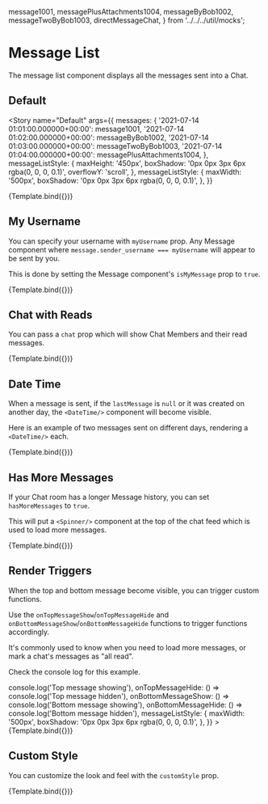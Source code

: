 

  message1001,
  messagePlusAttachments1004,
  messageByBob1002,
  messageTwoByBob1003,
  directMessageChat,
} from '../../../util/mocks';

<Meta title="ChatEngine/ChatFeed/MessageList" component={MessageList} />


# Message List

The message list component displays all the messages sent into a Chat.

## Default

<Story
  name="Default"
  args={{
    messages: {
      '2021-07-14 01:01:00.000000+00:00': message1001,
      '2021-07-14 01:02:00.000000+00:00': messageByBob1002,
      '2021-07-14 01:03:00.000000+00:00': messageTwoByBob1003,
      '2021-07-14 01:04:00.000000+00:00': messagePlusAttachments1004,
    },
    messageListStyle: {
      maxHeight: '450px',
      boxShadow: '0px 0px 3px 6px rgba(0, 0, 0, 0.1)',
      overflowY: 'scroll',
    },
    messageListStyle: {
      maxWidth: '500px',
      boxShadow: '0px 0px 3px 6px rgba(0, 0, 0, 0.1)',
    },
  }}
>
  {Template.bind({})}
</Story>

<ArgsTable story="Default" />

## My Username

You can specify your username with `myUsername` prop. Any Message component where `message.sender_username === myUsername` will appear to be sent by you.

This is done by setting the Message component's `isMyMessage` prop to `true`.

<Canvas>
  <Story
    name="My Username"
    args={{
      messages: {
        '2021-07-14 01:01:00.000000+00:00': message1001,
        '2021-07-14 01:02:00.000000+00:00': messageByBob1002,
        '2021-07-14 01:03:00.000000+00:00': messageTwoByBob1003,
      },
      myUsername: 'bob_baker',
      messageListStyle: {
        maxWidth: '500px',
        boxShadow: '0px 0px 3px 6px rgba(0, 0, 0, 0.1)',
      },
    }}
  >
    {Template.bind({})}
  </Story>
</Canvas>

## Chat with Reads

You can pass a `chat` prop which will show Chat Members and their read messages.

<Canvas>
  <Story
    name="Chat with Reads"
    args={{
      messages: {
        '2021-07-14 01:01:00.000000+00:00': message1001,
        '2021-07-14 01:02:00.000000+00:00': messageByBob1002,
        '2021-07-14 01:03:00.000000+00:00': messageTwoByBob1003,
      },
      myUsername: 'bob_baker',
      chat: directMessageChat,
      messageListStyle: {
        maxWidth: '500px',
        boxShadow: '0px 0px 3px 6px rgba(0, 0, 0, 0.1)',
      },
    }}
  >
    {Template.bind({})}
  </Story>
</Canvas>

## Date Time

When a message is sent, if the `lastMessage` is `null` or it was created on another day, the `<DateTime/>` component will become visible.

Here is an example of two messages sent on different days, rendering a `<DateTime/>` each.

<Canvas>
  <Story
    name="Date Time"
    args={{
      messages: {
        '2021-07-14 01:01:00.000000+00:00': message1001,
        '2021-07-14 01:02:00.000000+00:00': messageByBob1002,
      },
      messageListStyle: {
        maxWidth: '500px',
        boxShadow: '0px 0px 3px 6px rgba(0, 0, 0, 0.1)',
      },
    }}
  >
    {Template.bind({})}
  </Story>
</Canvas>

## Has More Messages

If your Chat room has a longer Message history, you can set `hasMoreMessages` to `true`.

This will put a `<Spinner/>` component at the top of the chat feed which is used to load more messages.

<Canvas>
  <Story
    name="Has More Messages"
    args={{
      messages: {
        '2021-07-14 01:01:00.000000+00:00': message1001,
        '2021-07-14 01:02:00.000000+00:00': messageByBob1002,
      },
      hasMoreMessages: true,
      messageListStyle: {
        maxWidth: '500px',
        boxShadow: '0px 0px 3px 6px rgba(0, 0, 0, 0.1)',
      },
    }}
  >
    {Template.bind({})}
  </Story>
</Canvas>

## Render Triggers

When the top and bottom message become visible, you can trigger custom functions.

Use the `onTopMessageShow`/`onTopMessageHide` and `onBottomMessageShow`/`onBottomMessageHide` functions to trigger functions accordingly.

It's commonly used to know when you need to load more messages, or mark a chat's messages as "all read".

Check the console log for this example.

<Canvas>
  <Story
    name="Render Triggers"
    args={{
      messages: {
        '2021-07-14 01:01:00.000000+00:00': message1001,
        '2021-07-14 01:02:00.000000+00:00': messageByBob1002,
      },
      onTopMessageShow: () => console.log('Top message showing'),
      onTopMessageHide: () => console.log('Top message hidden'),
      onBottomMessageShow: () => console.log('Bottom message showing'),
      onBottomMessageHide: () => console.log('Bottom message hidden'),
      messageListStyle: {
        maxWidth: '500px',
        boxShadow: '0px 0px 3px 6px rgba(0, 0, 0, 0.1)',
      },
    }}
  >
    {Template.bind({})}
  </Story>
</Canvas>

## Custom Style

You can customize the look and feel with the `customStyle` prop.

<Canvas>
  <Story
    name="Custom Style"
    args={{
      messages: {
        '2021-07-14 01:01:00.000000+00:00': message1001,
        '2021-07-14 01:02:00.000000+00:00': messageByBob1002,
      },
      messageListStyle: {
        maxWidth: '500px',
        boxShadow: '0px 0px 3px 6px rgba(0, 0, 0, 0.1)',
        border: '2px solid red',
      },
      messageStyle: { border: '2px solid blue' },
    }}
  >
    {Template.bind({})}
  </Story>
</Canvas>
